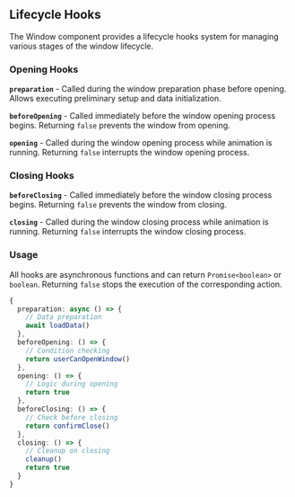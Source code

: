 ## Lifecycle Hooks

The Window component provides a lifecycle hooks system for managing various stages of the window lifecycle.

### Opening Hooks

**`preparation`** - Called during the window preparation phase before opening.
Allows executing preliminary setup and data initialization.

**`beforeOpening`** - Called immediately before the window opening process begins.
Returning `false` prevents the window from opening.

**`opening`** - Called during the window opening process while animation is running.
Returning `false` interrupts the window opening process.

### Closing Hooks

**`beforeClosing`** - Called immediately before the window closing process begins.
Returning `false` prevents the window from closing.

**`closing`** - Called during the window closing process while animation is running.
Returning `false` interrupts the window closing process.

### Usage

All hooks are asynchronous functions and can return `Promise<boolean>` or `boolean`. Returning `false` stops the execution of the corresponding action.

```typescript
{
  preparation: async () => {
    // Data preparation
    await loadData()
  },
  beforeOpening: () => {
    // Condition checking
    return userCanOpenWindow()
  },
  opening: () => {
    // Logic during opening
    return true
  },
  beforeClosing: () => {
    // Check before closing
    return confirmClose()
  },
  closing: () => {
    // Cleanup on closing
    cleanup()
    return true
  }
}
```
